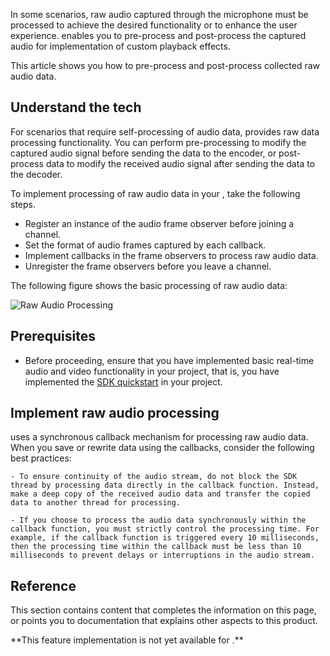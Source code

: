 
In some scenarios, raw audio captured through the microphone must be processed to achieve the desired functionality or to enhance the user experience. <Vpd k="SDK" /> enables you to pre-process and post-process the captured audio for implementation of custom playback effects.

<PlatformWrapper platform="android, ios, macos, windows">

This article shows you how to pre-process and post-process collected raw audio data.

## Understand the tech
For scenarios that require self-processing of audio data, <Vg k="COMPANY" /> <Vpd k="SDK"/> provides raw data processing functionality. You can perform pre-processing to modify the captured audio signal before sending the data to the encoder, or post-process data to modify the received audio signal after sending the data to the decoder.

To implement processing of raw audio data in your <Vpl k="CLIENT" />, take the following steps.

- Register an instance of the audio frame observer before joining a channel.
- Set the format of audio frames captured by each callback.
- Implement callbacks in the frame observers to process raw audio data.
- Unregister the frame observers before you leave a channel.

The following figure shows the basic processing of raw audio data:

![Raw Audio Processing](/images/video-sdk/process-raw-audio.svg)

## Prerequisites
- Before proceeding, ensure that you have implemented basic real-time audio and video functionality in your project, that is, you have implemented the [SDK quickstart](../get-started/get-started-sdk) in your project.

## Implement raw audio processing
<ProjectImplement/>

<Admonition title="Precaution" type="caution">
<Vpd k="SDK"/> uses a synchronous callback mechanism for processing raw audio data. When you save or rewrite data using the callbacks, consider the following best practices:

    - To ensure continuity of the audio stream, do not block the SDK thread by processing data directly in the callback function. Instead, make a deep copy of the received audio data and transfer the copied data to another thread for processing.

    - If you choose to process the audio data synchronously within the callback function, you must strictly control the processing time. For example, if the callback function is triggered every 10 milliseconds, then the processing time within the callback must be less than 10 milliseconds to prevent delays or interruptions in the audio stream.
</Admonition>

## Reference
This section contains content that completes the information on this page, or points you to documentation that explains other aspects to this product.

<Reference/>
</PlatformWrapper>

<PlatformWrapper notAllowed="android, ios, macos, windows">
**This feature implementation is not yet available for <Vpl k="NAME" />.**
</PlatformWrapper>